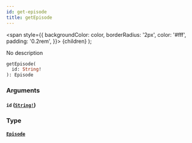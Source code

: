 ```yaml
---
id: get-episode
title: getEpisode
---
```


<span
style={{
      backgroundColor: color,
      borderRadius: '2px',
      color: '#fff',
      padding: '0.2rem',
    }}>
{children}
</span>
);

No description

```graphql
getEpisode(
  id: String!
): Episode

```

### Arguments

#### `id` ([`String!`](/docs/schema/scalars/string))

### Type

#### [`Episode`](/docs/schema/objects/episode)
